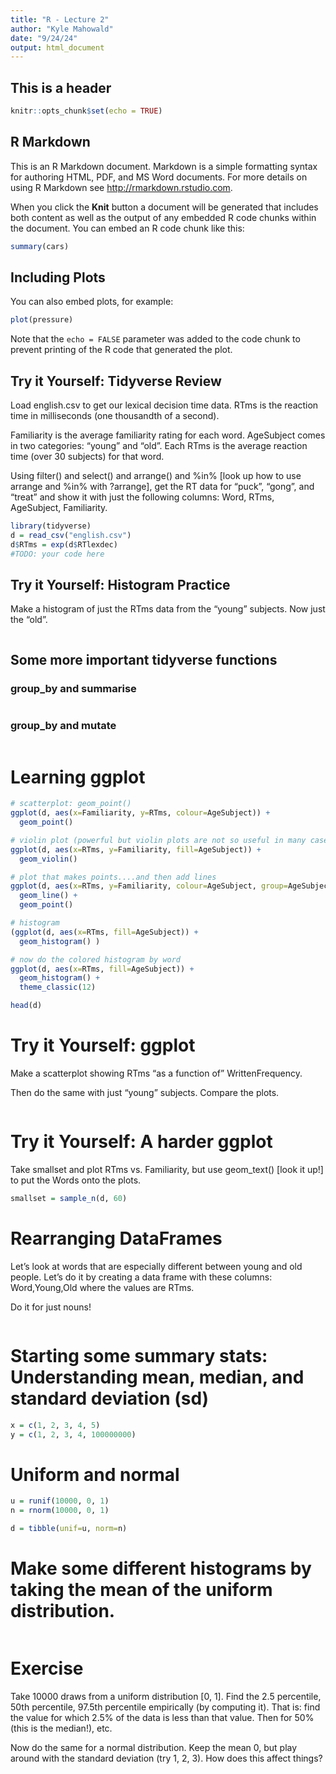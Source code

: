 ```yaml
---
title: "R - Lecture 2"
author: "Kyle Mahowald"
date: "9/24/24"
output: html_document
---
```


## This is a header


```r
knitr::opts_chunk$set(echo = TRUE)
```

## R Markdown

This is an R Markdown document. Markdown is a simple formatting syntax for authoring HTML, PDF, and MS Word documents. For more details on using R Markdown see <http://rmarkdown.rstudio.com>.

When you click the **Knit** button a document will be generated that includes both content as well as the output of any embedded R code chunks within the document. You can embed an R code chunk like this:

```r
summary(cars)
```

## Including Plots

You can also embed plots, for example:

```r
plot(pressure)
```

Note that the `echo = FALSE` parameter was added to the code chunk to prevent printing of the R code that generated the plot.

## Try it Yourself: Tidyverse Review

Load english.csv to get our lexical decision time data. RTms is the reaction time in milliseconds (one thousandth of a second).

Familiarity is the average familiarity rating for each word. AgeSubject comes in two categories: "young" and "old". Each RTms is the average reaction time (over 30 subjects) for that word.

Using filter() and select() and arrange() and %in% [look up how to use arrange and %in% with ?arrange], get the RT data for "puck", "gong", and "treat" and show it with just the following columns: Word, RTms, AgeSubject, Familiarity. 


```r
library(tidyverse)
d = read_csv("english.csv")
d$RTms = exp(d$RTlexdec)
#TODO: your code here
```

## Try it Yourself: Histogram Practice

Make a histogram of just the RTms data from the "young" subjects. Now just the "old".

```r
```

## Some more important tidyverse functions

### group_by and summarise

```r
```


### group_by and mutate

```r
```

# Learning ggplot

```r
# scatterplot: geom_point()
ggplot(d, aes(x=Familiarity, y=RTms, colour=AgeSubject)) +
  geom_point() 
```

```r
# violin plot (powerful but violin plots are not so useful in many cases)
ggplot(d, aes(x=RTms, y=Familiarity, fill=AgeSubject)) +
  geom_violin() 
```

```r
# plot that makes points....and then add lines
ggplot(d, aes(x=RTms, y=Familiarity, colour=AgeSubject, group=AgeSubject)) +
  geom_line() + 
  geom_point()  
```

```r
# histogram
(ggplot(d, aes(x=RTms, fill=AgeSubject)) +
  geom_histogram() )
```

```r
# now do the colored histogram by word
ggplot(d, aes(x=RTms, fill=AgeSubject)) +
  geom_histogram() +
  theme_classic(12)

head(d)
```

# Try it Yourself: ggplot

Make a scatterplot showing RTms "as a function of" WrittenFrequency.

Then do the same with just "young" subjects. Compare the plots.

```r
```

# Try it Yourself: A harder ggplot

Take smallset and plot RTms vs. Familiarity, but use geom_text() [look it up!] to put the Words onto the plots. 

```r
smallset = sample_n(d, 60)
```

# Rearranging DataFrames

Let's look at words that are especially different between young and old people. Let's do it by creating a data frame with these columns: Word,Young,Old where the values are RTms.

Do it for just nouns!

```r
```

# Starting some summary stats: Understanding mean, median, and standard deviation (sd)

```r
x = c(1, 2, 3, 4, 5)
y = c(1, 2, 3, 4, 100000000)
```

# Uniform and normal

```r
u = runif(10000, 0, 1)
n = rnorm(10000, 0, 1)

d = tibble(unif=u, norm=n)
```

# Make some different histograms by taking the mean of the uniform distribution. 

```r
```

# Exercise

Take 10000 draws from a uniform distribution [0, 1]. Find the 2.5 percentile, 50th percentile, 97.5th percentile empirically (by computing it). That is: find the value for which 2.5% of the data is less than that value. Then for 50% (this is the median!), etc. 

Now do the same for a normal distribution. Keep the mean 0, but play around with the standard deviation (try 1, 2, 3). How does this affect things?

```r
```
